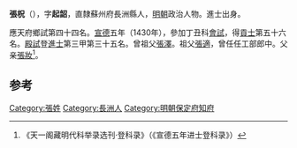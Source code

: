 '''張柷'''（{{bd|1401年||？}}），字'''起韶'''，直隸蘇州府長洲縣人，[[明朝|明朝]]政治人物。進士出身。

應天府鄉試第四十四名。[[宣德|宣德]]五年（1430年），參加丁丑科[[會試|會試]]，得[[貢士|貢士]]第五十六名。[[殿試|殿試]]登[[進士|進士]]第三甲第三十五名。曾祖父[[張澤|張澤]]。祖父[[張適|張適]]，曾任任工部郎中。父亲[[張妝|張妝]]<ref>《天一阁藏明代科举录选刊·登科录》（《宣德五年进士登科录》）</ref>。

==参考==
{{reflist}}

{{start box}}
{{s-off}}
{{s-before|[[傅臨|傅臨]]}}
{{s-title|明朝保定府知府|天順年間}}
{{s-after|[[陸厚|陸厚]]}}
{{end box}}

{{明朝人物小作品}}
{{宣德五年庚戌科殿試金榜}}
[[Category:張姓|Category:張姓]]
[[Category:長洲人|Category:長洲人]]
[[Category:明朝保定府知府|Category:明朝保定府知府]]